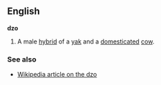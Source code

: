 ==English==
'''dzo'''

#A male [[hybrid]] of a [[yak]] and a [[domesticate]]d [[cow]].

===See also===
*[[w:dzo|Wikipedia article on the dzo]]